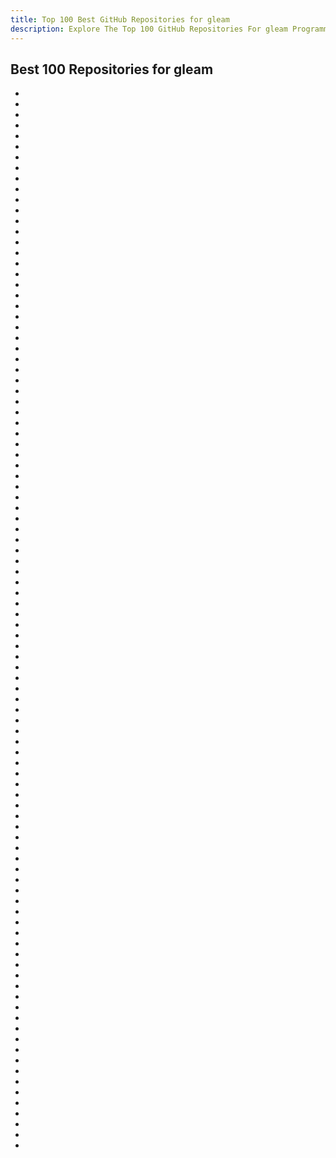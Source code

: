 ```yaml
---
title: Top 100 Best GitHub Repositories for gleam
description: Explore The Top 100 GitHub Repositories For gleam Programming Languages Listed Ranked By Most Stargazers And Forks By GitHub Community.
---
```


## Best 100 Repositories for gleam

- <Badge owner="gleam-lang" repoName="awesome-gleam" stars="https://img.shields.io/github/stars/gleam-lang/awesome-gleam?style=flat&logoSize=auto" forks="https://img.shields.io/github/forks/gleam-lang/awesome-gleam?style=flat&logoSize=auto"/>
- <Badge owner="lustre-labs" repoName="lustre" stars="https://img.shields.io/github/stars/lustre-labs/lustre?style=flat&logoSize=auto" forks="https://img.shields.io/github/forks/lustre-labs/lustre?style=flat&logoSize=auto"/>
- <Badge owner="gleam-wisp" repoName="wisp" stars="https://img.shields.io/github/stars/gleam-wisp/wisp?style=flat&logoSize=auto" forks="https://img.shields.io/github/forks/gleam-wisp/wisp?style=flat&logoSize=auto"/>
- <Badge owner="gleam-lang" repoName="stdlib" stars="https://img.shields.io/github/stars/gleam-lang/stdlib?style=flat&logoSize=auto" forks="https://img.shields.io/github/forks/gleam-lang/stdlib?style=flat&logoSize=auto"/>
- <Badge owner="gleam-lang" repoName="otp" stars="https://img.shields.io/github/stars/gleam-lang/otp?style=flat&logoSize=auto" forks="https://img.shields.io/github/forks/gleam-lang/otp?style=flat&logoSize=auto"/>
- <Badge owner="rawhat" repoName="mist" stars="https://img.shields.io/github/stars/rawhat/mist?style=flat&logoSize=auto" forks="https://img.shields.io/github/forks/rawhat/mist?style=flat&logoSize=auto"/>
- <Badge owner="bcpeinhardt" repoName="learn_otp_with_gleam" stars="https://img.shields.io/github/stars/bcpeinhardt/learn_otp_with_gleam?style=flat&logoSize=auto" forks="https://img.shields.io/github/forks/bcpeinhardt/learn_otp_with_gleam?style=flat&logoSize=auto"/>
- <Badge owner="giacomocavalieri" repoName="squirrel" stars="https://img.shields.io/github/stars/giacomocavalieri/squirrel?style=flat&logoSize=auto" forks="https://img.shields.io/github/forks/giacomocavalieri/squirrel?style=flat&logoSize=auto"/>
- <Badge owner="gleam-lang" repoName="http" stars="https://img.shields.io/github/stars/gleam-lang/http?style=flat&logoSize=auto" forks="https://img.shields.io/github/forks/gleam-lang/http?style=flat&logoSize=auto"/>
- <Badge owner="midas-framework" repoName="midas" stars="https://img.shields.io/github/stars/midas-framework/midas?style=flat&logoSize=auto" forks="https://img.shields.io/github/forks/midas-framework/midas?style=flat&logoSize=auto"/>
- <Badge owner="CrowdHailer" repoName="eyg-lang" stars="https://img.shields.io/github/stars/CrowdHailer/eyg-lang?style=flat&logoSize=auto" forks="https://img.shields.io/github/forks/CrowdHailer/eyg-lang?style=flat&logoSize=auto"/>
- <Badge owner="lpil" repoName="pgo" stars="https://img.shields.io/github/stars/lpil/pgo?style=flat&logoSize=auto" forks="https://img.shields.io/github/forks/lpil/pgo?style=flat&logoSize=auto"/>
- <Badge owner="gleam-lang" repoName="example-todomvc" stars="https://img.shields.io/github/stars/gleam-lang/example-todomvc?style=flat&logoSize=auto" forks="https://img.shields.io/github/forks/gleam-lang/example-todomvc?style=flat&logoSize=auto"/>
- <Badge owner="gleam-lang" repoName="cookbook" stars="https://img.shields.io/github/stars/gleam-lang/cookbook?style=flat&logoSize=auto" forks="https://img.shields.io/github/forks/gleam-lang/cookbook?style=flat&logoSize=auto"/>
- <Badge owner="nakaixo" repoName="nakai" stars="https://img.shields.io/github/stars/nakaixo/nakai?style=flat&logoSize=auto" forks="https://img.shields.io/github/forks/nakaixo/nakai?style=flat&logoSize=auto"/>
- <Badge owner="mrdimosthenis" repoName="emel" stars="https://img.shields.io/github/stars/mrdimosthenis/emel?style=flat&logoSize=auto" forks="https://img.shields.io/github/forks/mrdimosthenis/emel?style=flat&logoSize=auto"/>
- <Badge owner="gleam-lang" repoName="json" stars="https://img.shields.io/github/stars/gleam-lang/json?style=flat&logoSize=auto" forks="https://img.shields.io/github/forks/gleam-lang/json?style=flat&logoSize=auto"/>
- <Badge owner="giacomocavalieri" repoName="birdie" stars="https://img.shields.io/github/stars/giacomocavalieri/birdie?style=flat&logoSize=auto" forks="https://img.shields.io/github/forks/giacomocavalieri/birdie?style=flat&logoSize=auto"/>
- <Badge owner="exercism" repoName="gleam" stars="https://img.shields.io/github/stars/exercism/gleam?style=flat&logoSize=auto" forks="https://img.shields.io/github/forks/exercism/gleam?style=flat&logoSize=auto"/>
- <Badge owner="lpil" repoName="sqlight" stars="https://img.shields.io/github/stars/lpil/sqlight?style=flat&logoSize=auto" forks="https://img.shields.io/github/forks/lpil/sqlight?style=flat&logoSize=auto"/>
- <Badge owner="gleam-lang" repoName="erlang" stars="https://img.shields.io/github/stars/gleam-lang/erlang?style=flat&logoSize=auto" forks="https://img.shields.io/github/forks/gleam-lang/erlang?style=flat&logoSize=auto"/>
- <Badge owner="gleam-lang" repoName="language-tour" stars="https://img.shields.io/github/stars/gleam-lang/language-tour?style=flat&logoSize=auto" forks="https://img.shields.io/github/forks/gleam-lang/language-tour?style=flat&logoSize=auto"/>
- <Badge owner="bcpeinhardt" repoName="simplifile" stars="https://img.shields.io/github/stars/bcpeinhardt/simplifile?style=flat&logoSize=auto" forks="https://img.shields.io/github/forks/bcpeinhardt/simplifile?style=flat&logoSize=auto"/>
- <Badge owner="gleam-lang" repoName="httpc" stars="https://img.shields.io/github/stars/gleam-lang/httpc?style=flat&logoSize=auto" forks="https://img.shields.io/github/forks/gleam-lang/httpc?style=flat&logoSize=auto"/>
- <Badge owner="gleam-lang" repoName="example-echo-server" stars="https://img.shields.io/github/stars/gleam-lang/example-echo-server?style=flat&logoSize=auto" forks="https://img.shields.io/github/forks/gleam-lang/example-echo-server?style=flat&logoSize=auto"/>
- <Badge owner="gleam-lang" repoName="packages" stars="https://img.shields.io/github/stars/gleam-lang/packages?style=flat&logoSize=auto" forks="https://img.shields.io/github/forks/gleam-lang/packages?style=flat&logoSize=auto"/>
- <Badge owner="gleam-lang" repoName="cowboy" stars="https://img.shields.io/github/stars/gleam-lang/cowboy?style=flat&logoSize=auto" forks="https://img.shields.io/github/forks/gleam-lang/cowboy?style=flat&logoSize=auto"/>
- <Badge owner="massivefermion" repoName="birl" stars="https://img.shields.io/github/stars/massivefermion/birl?style=flat&logoSize=auto" forks="https://img.shields.io/github/forks/massivefermion/birl?style=flat&logoSize=auto"/>
- <Badge owner="lpil" repoName="decode" stars="https://img.shields.io/github/stars/lpil/decode?style=flat&logoSize=auto" forks="https://img.shields.io/github/forks/lpil/decode?style=flat&logoSize=auto"/>
- <Badge owner="lustre-labs" repoName="ui" stars="https://img.shields.io/github/stars/lustre-labs/ui?style=flat&logoSize=auto" forks="https://img.shields.io/github/forks/lustre-labs/ui?style=flat&logoSize=auto"/>
- <Badge owner="CrowdHailer" repoName="plinth" stars="https://img.shields.io/github/stars/CrowdHailer/plinth?style=flat&logoSize=auto" forks="https://img.shields.io/github/forks/CrowdHailer/plinth?style=flat&logoSize=auto"/>
- <Badge owner="rawhat" repoName="glisten" stars="https://img.shields.io/github/stars/rawhat/glisten?style=flat&logoSize=auto" forks="https://img.shields.io/github/forks/rawhat/glisten?style=flat&logoSize=auto"/>
- <Badge owner="schurhammer" repoName="gig" stars="https://img.shields.io/github/stars/schurhammer/gig?style=flat&logoSize=auto" forks="https://img.shields.io/github/forks/schurhammer/gig?style=flat&logoSize=auto"/>
- <Badge owner="inoas" repoName="gleam-cake" stars="https://img.shields.io/github/stars/inoas/gleam-cake?style=flat&logoSize=auto" forks="https://img.shields.io/github/forks/inoas/gleam-cake?style=flat&logoSize=auto"/>
- <Badge owner="ghivert" repoName="gloogle" stars="https://img.shields.io/github/stars/ghivert/gloogle?style=flat&logoSize=auto" forks="https://img.shields.io/github/forks/ghivert/gloogle?style=flat&logoSize=auto"/>
- <Badge owner="gleam-lang" repoName="elli" stars="https://img.shields.io/github/stars/gleam-lang/elli?style=flat&logoSize=auto" forks="https://img.shields.io/github/forks/gleam-lang/elli?style=flat&logoSize=auto"/>
- <Badge owner="TanklesXL" repoName="glint" stars="https://img.shields.io/github/stars/TanklesXL/glint?style=flat&logoSize=auto" forks="https://img.shields.io/github/forks/TanklesXL/glint?style=flat&logoSize=auto"/>
- <Badge owner="lustre-labs" repoName="ssg" stars="https://img.shields.io/github/stars/lustre-labs/ssg?style=flat&logoSize=auto" forks="https://img.shields.io/github/forks/lustre-labs/ssg?style=flat&logoSize=auto"/>
- <Badge owner="brettkolodny" repoName="react-gleam" stars="https://img.shields.io/github/stars/brettkolodny/react-gleam?style=flat&logoSize=auto" forks="https://img.shields.io/github/forks/brettkolodny/react-gleam?style=flat&logoSize=auto"/>
- <Badge owner="tynanbe" repoName="rad" stars="https://img.shields.io/github/stars/tynanbe/rad?style=flat&logoSize=auto" forks="https://img.shields.io/github/forks/tynanbe/rad?style=flat&logoSize=auto"/>
- <Badge owner="MystPi" repoName="glen" stars="https://img.shields.io/github/stars/MystPi/glen?style=flat&logoSize=auto" forks="https://img.shields.io/github/forks/MystPi/glen?style=flat&logoSize=auto"/>
- <Badge owner="bitbldr" repoName="sprocket" stars="https://img.shields.io/github/stars/bitbldr/sprocket?style=flat&logoSize=auto" forks="https://img.shields.io/github/forks/bitbldr/sprocket?style=flat&logoSize=auto"/>
- <Badge owner="hayleigh-dot-dev" repoName="nibble" stars="https://img.shields.io/github/stars/hayleigh-dot-dev/nibble?style=flat&logoSize=auto" forks="https://img.shields.io/github/forks/hayleigh-dot-dev/nibble?style=flat&logoSize=auto"/>
- <Badge owner="lpil" repoName="snag" stars="https://img.shields.io/github/stars/lpil/snag?style=flat&logoSize=auto" forks="https://img.shields.io/github/forks/lpil/snag?style=flat&logoSize=auto"/>
- <Badge owner="gleam-lang" repoName="javascript" stars="https://img.shields.io/github/stars/gleam-lang/javascript?style=flat&logoSize=auto" forks="https://img.shields.io/github/forks/gleam-lang/javascript?style=flat&logoSize=auto"/>
- <Badge owner="lustre-labs" repoName="dev-tools" stars="https://img.shields.io/github/stars/lustre-labs/dev-tools?style=flat&logoSize=auto" forks="https://img.shields.io/github/forks/lustre-labs/dev-tools?style=flat&logoSize=auto"/>
- <Badge owner="aiken-lang" repoName="stdlib" stars="https://img.shields.io/github/stars/aiken-lang/stdlib?style=flat&logoSize=auto" forks="https://img.shields.io/github/forks/aiken-lang/stdlib?style=flat&logoSize=auto"/>
- <Badge owner="tynanbe" repoName="shellout" stars="https://img.shields.io/github/stars/tynanbe/shellout?style=flat&logoSize=auto" forks="https://img.shields.io/github/forks/tynanbe/shellout?style=flat&logoSize=auto"/>
- <Badge owner="ghivert" repoName="sketch" stars="https://img.shields.io/github/stars/ghivert/sketch?style=flat&logoSize=auto" forks="https://img.shields.io/github/forks/ghivert/sketch?style=flat&logoSize=auto"/>
- <Badge owner="rvcas" repoName="ids" stars="https://img.shields.io/github/stars/rvcas/ids?style=flat&logoSize=auto" forks="https://img.shields.io/github/forks/rvcas/ids?style=flat&logoSize=auto"/>
- <Badge owner="lpil" repoName="glance" stars="https://img.shields.io/github/stars/lpil/glance?style=flat&logoSize=auto" forks="https://img.shields.io/github/forks/lpil/glance?style=flat&logoSize=auto"/>
- <Badge owner="lpil" repoName="gleescript" stars="https://img.shields.io/github/stars/lpil/gleescript?style=flat&logoSize=auto" forks="https://img.shields.io/github/forks/lpil/gleescript?style=flat&logoSize=auto"/>
- <Badge owner="pta2002" repoName="gleam-radiate" stars="https://img.shields.io/github/stars/pta2002/gleam-radiate?style=flat&logoSize=auto" forks="https://img.shields.io/github/forks/pta2002/gleam-radiate?style=flat&logoSize=auto"/>
- <Badge owner="gleam-lang" repoName="hackney" stars="https://img.shields.io/github/stars/gleam-lang/hackney?style=flat&logoSize=auto" forks="https://img.shields.io/github/forks/gleam-lang/hackney?style=flat&logoSize=auto"/>
- <Badge owner="gleam-lang" repoName="fetch" stars="https://img.shields.io/github/stars/gleam-lang/fetch?style=flat&logoSize=auto" forks="https://img.shields.io/github/forks/gleam-lang/fetch?style=flat&logoSize=auto"/>
- <Badge owner="dmmulroy" repoName="glitch" stars="https://img.shields.io/github/stars/dmmulroy/glitch?style=flat&logoSize=auto" forks="https://img.shields.io/github/forks/dmmulroy/glitch?style=flat&logoSize=auto"/>
- <Badge owner="gleam-lang" repoName="crypto" stars="https://img.shields.io/github/stars/gleam-lang/crypto?style=flat&logoSize=auto" forks="https://img.shields.io/github/forks/gleam-lang/crypto?style=flat&logoSize=auto"/>
- <Badge owner="richard-viney" repoName="file_streams" stars="https://img.shields.io/github/stars/richard-viney/file_streams?style=flat&logoSize=auto" forks="https://img.shields.io/github/forks/richard-viney/file_streams?style=flat&logoSize=auto"/>
- <Badge owner="HarryET" repoName="shimmer" stars="https://img.shields.io/github/stars/HarryET/shimmer?style=flat&logoSize=auto" forks="https://img.shields.io/github/forks/HarryET/shimmer?style=flat&logoSize=auto"/>
- <Badge owner="okkdev" repoName="glailglind" stars="https://img.shields.io/github/stars/okkdev/glailglind?style=flat&logoSize=auto" forks="https://img.shields.io/github/forks/okkdev/glailglind?style=flat&logoSize=auto"/>
- <Badge owner="gleam-lang" repoName="example-lisp-interpreter" stars="https://img.shields.io/github/stars/gleam-lang/example-lisp-interpreter?style=flat&logoSize=auto" forks="https://img.shields.io/github/forks/gleam-lang/example-lisp-interpreter?style=flat&logoSize=auto"/>
- <Badge owner="giacomocavalieri" repoName="glam" stars="https://img.shields.io/github/stars/giacomocavalieri/glam?style=flat&logoSize=auto" forks="https://img.shields.io/github/forks/giacomocavalieri/glam?style=flat&logoSize=auto"/>
- <Badge owner="sporto" repoName="gleam-valid" stars="https://img.shields.io/github/stars/sporto/gleam-valid?style=flat&logoSize=auto" forks="https://img.shields.io/github/forks/sporto/gleam-valid?style=flat&logoSize=auto"/>
- <Badge owner="massivefermion" repoName="radish" stars="https://img.shields.io/github/stars/massivefermion/radish?style=flat&logoSize=auto" forks="https://img.shields.io/github/forks/massivefermion/radish?style=flat&logoSize=auto"/>
- <Badge owner="lpil" repoName="json-typedef" stars="https://img.shields.io/github/stars/lpil/json-typedef?style=flat&logoSize=auto" forks="https://img.shields.io/github/forks/lpil/json-typedef?style=flat&logoSize=auto"/>
- <Badge owner="nerdyworm" repoName="monitor_bear_gleam" stars="https://img.shields.io/github/stars/nerdyworm/monitor_bear_gleam?style=flat&logoSize=auto" forks="https://img.shields.io/github/forks/nerdyworm/monitor_bear_gleam?style=flat&logoSize=auto"/>
- <Badge owner="Enderchief" repoName="glare" stars="https://img.shields.io/github/stars/Enderchief/glare?style=flat&logoSize=auto" forks="https://img.shields.io/github/forks/Enderchief/glare?style=flat&logoSize=auto"/>
- <Badge owner="tynanbe" repoName="argamak" stars="https://img.shields.io/github/stars/tynanbe/argamak?style=flat&logoSize=auto" forks="https://img.shields.io/github/forks/tynanbe/argamak?style=flat&logoSize=auto"/>
- <Badge owner="MystPi" repoName="pprint" stars="https://img.shields.io/github/stars/MystPi/pprint?style=flat&logoSize=auto" forks="https://img.shields.io/github/forks/MystPi/pprint?style=flat&logoSize=auto"/>
- <Badge owner="lpil" repoName="gleam-cloudflare-worker" stars="https://img.shields.io/github/stars/lpil/gleam-cloudflare-worker?style=flat&logoSize=auto" forks="https://img.shields.io/github/forks/lpil/gleam-cloudflare-worker?style=flat&logoSize=auto"/>
- <Badge owner="grottohub" repoName="glyph" stars="https://img.shields.io/github/stars/grottohub/glyph?style=flat&logoSize=auto" forks="https://img.shields.io/github/forks/grottohub/glyph?style=flat&logoSize=auto"/>
- <Badge owner="mrdimosthenis" repoName="gleam_synapses" stars="https://img.shields.io/github/stars/mrdimosthenis/gleam_synapses?style=flat&logoSize=auto" forks="https://img.shields.io/github/forks/mrdimosthenis/gleam_synapses?style=flat&logoSize=auto"/>
- <Badge owner="lpil" repoName="jot" stars="https://img.shields.io/github/stars/lpil/jot?style=flat&logoSize=auto" forks="https://img.shields.io/github/forks/lpil/jot?style=flat&logoSize=auto"/>
- <Badge owner="JonasGruenwald" repoName="spectator" stars="https://img.shields.io/github/stars/JonasGruenwald/spectator?style=flat&logoSize=auto" forks="https://img.shields.io/github/forks/JonasGruenwald/spectator?style=flat&logoSize=auto"/>
- <Badge owner="lpil" repoName="formal" stars="https://img.shields.io/github/stars/lpil/formal?style=flat&logoSize=auto" forks="https://img.shields.io/github/forks/lpil/formal?style=flat&logoSize=auto"/>
- <Badge owner="JonasGruenwald" repoName="chrobot" stars="https://img.shields.io/github/stars/JonasGruenwald/chrobot?style=flat&logoSize=auto" forks="https://img.shields.io/github/forks/JonasGruenwald/chrobot?style=flat&logoSize=auto"/>
- <Badge owner="MAHcodes" repoName="gleez" stars="https://img.shields.io/github/stars/MAHcodes/gleez?style=flat&logoSize=auto" forks="https://img.shields.io/github/forks/MAHcodes/gleez?style=flat&logoSize=auto"/>
- <Badge owner="TanklesXL" repoName="gladvent" stars="https://img.shields.io/github/stars/TanklesXL/gladvent?style=flat&logoSize=auto" forks="https://img.shields.io/github/forks/TanklesXL/gladvent?style=flat&logoSize=auto"/>
- <Badge owner="aosasona" repoName="jsorm" stars="https://img.shields.io/github/stars/aosasona/jsorm?style=flat&logoSize=auto" forks="https://img.shields.io/github/forks/aosasona/jsorm?style=flat&logoSize=auto"/>
- <Badge owner="ghivert" repoName="redraw" stars="https://img.shields.io/github/stars/ghivert/redraw?style=flat&logoSize=auto" forks="https://img.shields.io/github/forks/ghivert/redraw?style=flat&logoSize=auto"/>
- <Badge owner="ghivert" repoName="tardis" stars="https://img.shields.io/github/stars/ghivert/tardis?style=flat&logoSize=auto" forks="https://img.shields.io/github/forks/ghivert/tardis?style=flat&logoSize=auto"/>
- <Badge owner="gleam-community" repoName="maths" stars="https://img.shields.io/github/stars/gleam-community/maths?style=flat&logoSize=auto" forks="https://img.shields.io/github/forks/gleam-community/maths?style=flat&logoSize=auto"/>
- <Badge owner="lpil" repoName="html-lustre-converter" stars="https://img.shields.io/github/stars/lpil/html-lustre-converter?style=flat&logoSize=auto" forks="https://img.shields.io/github/forks/lpil/html-lustre-converter?style=flat&logoSize=auto"/>
- <Badge owner="brettkolodny" repoName="gleam-hug" stars="https://img.shields.io/github/stars/brettkolodny/gleam-hug?style=flat&logoSize=auto" forks="https://img.shields.io/github/forks/brettkolodny/gleam-hug?style=flat&logoSize=auto"/>
- <Badge owner="mscharley" repoName="gleam-commonmark" stars="https://img.shields.io/github/stars/mscharley/gleam-commonmark?style=flat&logoSize=auto" forks="https://img.shields.io/github/forks/mscharley/gleam-commonmark?style=flat&logoSize=auto"/>
- <Badge owner="Pevensie" repoName="barnacle" stars="https://img.shields.io/github/stars/Pevensie/barnacle?style=flat&logoSize=auto" forks="https://img.shields.io/github/forks/Pevensie/barnacle?style=flat&logoSize=auto"/>
- <Badge owner="rjdellecese" repoName="gleam_decode" stars="https://img.shields.io/github/stars/rjdellecese/gleam_decode?style=flat&logoSize=auto" forks="https://img.shields.io/github/forks/rjdellecese/gleam_decode?style=flat&logoSize=auto"/>
- <Badge owner="rawhat" repoName="stratus" stars="https://img.shields.io/github/stars/rawhat/stratus?style=flat&logoSize=auto" forks="https://img.shields.io/github/forks/rawhat/stratus?style=flat&logoSize=auto"/>
- <Badge owner="catppuccin" repoName="gleam" stars="https://img.shields.io/github/stars/catppuccin/gleam?style=flat&logoSize=auto" forks="https://img.shields.io/github/forks/catppuccin/gleam?style=flat&logoSize=auto"/>
- <Badge owner="bcpeinhardt" repoName="code_review" stars="https://img.shields.io/github/stars/bcpeinhardt/code_review?style=flat&logoSize=auto" forks="https://img.shields.io/github/forks/bcpeinhardt/code_review?style=flat&logoSize=auto"/>
- <Badge owner="JohnBjrk" repoName="glimt" stars="https://img.shields.io/github/stars/JohnBjrk/glimt?style=flat&logoSize=auto" forks="https://img.shields.io/github/forks/JohnBjrk/glimt?style=flat&logoSize=auto"/>
- <Badge owner="aosasona" repoName="dotenv" stars="https://img.shields.io/github/stars/aosasona/dotenv?style=flat&logoSize=auto" forks="https://img.shields.io/github/forks/aosasona/dotenv?style=flat&logoSize=auto"/>
- <Badge owner="inoas" repoName="glacier" stars="https://img.shields.io/github/stars/inoas/glacier?style=flat&logoSize=auto" forks="https://img.shields.io/github/forks/inoas/glacier?style=flat&logoSize=auto"/>
- <Badge owner="0xca551e" repoName="n-sided-lucy" stars="https://img.shields.io/github/stars/0xca551e/n-sided-lucy?style=flat&logoSize=auto" forks="https://img.shields.io/github/forks/0xca551e/n-sided-lucy?style=flat&logoSize=auto"/>
- <Badge owner="cdaringe" repoName="gserde" stars="https://img.shields.io/github/stars/cdaringe/gserde?style=flat&logoSize=auto" forks="https://img.shields.io/github/forks/cdaringe/gserde?style=flat&logoSize=auto"/>
- <Badge owner="gleam-community" repoName="ansi" stars="https://img.shields.io/github/stars/gleam-community/ansi?style=flat&logoSize=auto" forks="https://img.shields.io/github/forks/gleam-community/ansi?style=flat&logoSize=auto"/>
- <Badge owner="JohnBjrk" repoName="showtime" stars="https://img.shields.io/github/stars/JohnBjrk/showtime?style=flat&logoSize=auto" forks="https://img.shields.io/github/forks/JohnBjrk/showtime?style=flat&logoSize=auto"/>
- <Badge owner="hayleigh-dot-dev" repoName="modem" stars="https://img.shields.io/github/stars/hayleigh-dot-dev/modem?style=flat&logoSize=auto" forks="https://img.shields.io/github/forks/hayleigh-dot-dev/modem?style=flat&logoSize=auto"/>
- <Badge owner="Hackder" repoName="toy" stars="https://img.shields.io/github/stars/Hackder/toy?style=flat&logoSize=auto" forks="https://img.shields.io/github/forks/Hackder/toy?style=flat&logoSize=auto"/>
- <Badge owner="Enderchief" repoName="esgleam" stars="https://img.shields.io/github/stars/Enderchief/esgleam?style=flat&logoSize=auto" forks="https://img.shields.io/github/forks/Enderchief/esgleam?style=flat&logoSize=auto"/>
